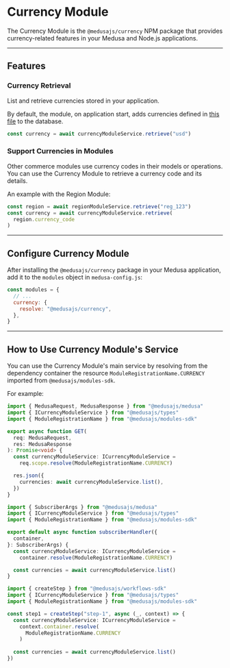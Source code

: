 
# Currency Module

The Currency Module is the `@medusajs/currency` NPM package that provides currency-related features in your Medusa and Node.js applications.

---

## Features

### Currency Retrieval

List and retrieve currencies stored in your application.

By default, the module, on application start, adds currencies defined in [this file](https://github.com/medusajs/medusa/blob/develop/packages/utils/src/defaults/currencies.ts) to the database.

```ts
const currency = await currencyModuleService.retrieve("usd")
```

### Support Currencies in Modules

Other commerce modules use currency codes in their models or operations. You can use the Currency Module to retrieve a currency code and its details.

An example with the Region Module:

```ts
const region = await regionModuleService.retrieve("reg_123")
const currency = await currencyModuleService.retrieve(
  region.currency_code
)
```

---

## Configure Currency Module

After installing the `@medusajs/currency` package in your Medusa application, add it to the `modules` object in `medusa-config.js`:

```js title="medusa-config.js"
const modules = {
  // ...
  currency: {
    resolve: "@medusajs/currency",
  },
}
```

---

## How to Use Currency Module's Service

You can use the Currency Module's main service by resolving from the dependency container the resource `ModuleRegistrationName.CURRENCY` imported from `@medusajs/modules-sdk`.

For example:

<Tabs groupId="resource-type" isCodeTabs={true}>
  <TabItem label="API Route" value="api-route" attributes={{
    title: "src/api/store/custom/route.ts"
  }}>

  ```ts
  import { MedusaRequest, MedusaResponse } from "@medusajs/medusa"
  import { ICurrencyModuleService } from "@medusajs/types"
  import { ModuleRegistrationName } from "@medusajs/modules-sdk"

  export async function GET(
    req: MedusaRequest,
    res: MedusaResponse
  ): Promise<void> {
    const currencyModuleService: ICurrencyModuleService =
      req.scope.resolve(ModuleRegistrationName.CURRENCY)

    res.json({
      currencies: await currencyModuleService.list(),
    })
  }
  ```

  </TabItem>
  <TabItem label="Subscriber" value="subscribers" attributes={{
    title: "src/subscribers/custom-handler.ts"
  }}>

  ```ts
  import { SubscriberArgs } from "@medusajs/medusa"
  import { ICurrencyModuleService } from "@medusajs/types"
  import { ModuleRegistrationName } from "@medusajs/modules-sdk"

  export default async function subscriberHandler({
    container,
  }: SubscriberArgs) {
    const currencyModuleService: ICurrencyModuleService =
      container.resolve(ModuleRegistrationName.CURRENCY)

    const currencies = await currencyModuleService.list()
  }
  ```

  </TabItem>
  <TabItem label="Workflow Step" value="workflow-step" attributes={{
    title: "src/workflows/hello-world/step1.ts"
  }}>

  ```ts
  import { createStep } from "@medusajs/workflows-sdk"
  import { ICurrencyModuleService } from "@medusajs/types"
  import { ModuleRegistrationName } from "@medusajs/modules-sdk"

  const step1 = createStep("step-1", async (_, context) => {
    const currencyModuleService: ICurrencyModuleService =
      context.container.resolve(
        ModuleRegistrationName.CURRENCY
      )
    
    const currencies = await currencyModuleService.list()
  })
  ```

  </TabItem>
</Tabs>
